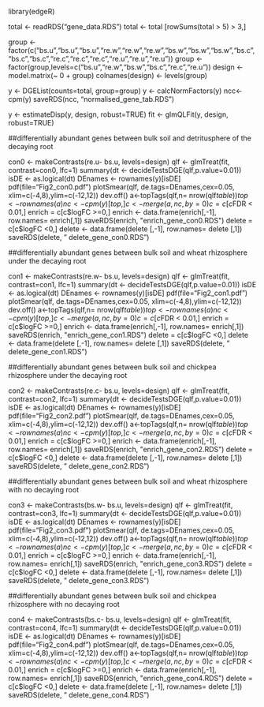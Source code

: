 library(edgeR)

total <- readRDS("gene_data.RDS")
total <- total [rowSums(total > 5) > 3,]

group <- factor(c("bs.u","bs.u","bs.u","re.w","re.w","re.w","bs.w","bs.w","bs.w","bs.c","bs.c","bs.c","re.c","re.c","re.c","re.u","re.u","re.u"))
group <- factor(group,levels=c("bs.u","re.w","bs.w","bs.c","re.c","re.u"))
design <- model.matrix(~ 0 + group)
colnames(design) <- levels(group)

y <- DGEList(counts=total, group=group)
y <- calcNormFactors(y)
ncc<-cpm(y)
saveRDS(ncc, "normalised_gene_tab.RDS")

y <- estimateDisp(y, design, robust=TRUE)
fit <- glmQLFit(y, design, robust=TRUE)

##differentially abundant genes between bulk soil and detritusphere of the decaying root

con0 <- makeContrasts(re.u- bs.u, levels=design)
qlf <- glmTreat(fit, contrast=con0, lfc=1)
summary(dt <- decideTestsDGE(qlf,p.value=0.01))
isDE <- as.logical(dt)
DEnames <- rownames(y)[isDE]
pdf(file="Fig2_con0.pdf")
plotSmear(qlf, de.tags=DEnames,cex=0.05, xlim=c(-4,8),ylim=c(-12,12))
dev.off()
a<-topTags(qlf,n= nrow(qlf$table))
top <- rownames(a)
nc<-cpm(y)[top,]
c<-merge(a,nc,by=0)
c = c[c$FDR < 0.01,]
enrich = c[c$logFC >=0,]
enrich <- data.frame(enrich[,-1], row.names= enrich[,1])
saveRDS(enrich, "enrich_gene_con0.RDS")
delete = c[c$logFC <0,]
delete <- data.frame(delete [,-1], row.names= delete [,1])
saveRDS(delete, " delete_gene_con0.RDS")

##differentially abundant genes between bulk soil and wheat rhizosphere under the decaying root

con1 <- makeContrasts(re.w- bs.u, levels=design)
qlf <- glmTreat(fit, contrast=con1, lfc=1)
summary(dt <- decideTestsDGE(qlf,p.value=0.01))
isDE <- as.logical(dt)
DEnames <- rownames(y)[isDE]
pdf(file="Fig2_con1.pdf")
plotSmear(qlf, de.tags=DEnames,cex=0.05, xlim=c(-4,8),ylim=c(-12,12))
dev.off()
a<-topTags(qlf,n= nrow(qlf$table))
top <- rownames(a)
nc<-cpm(y)[top,]
c<-merge(a,nc,by=0)
c = c[c$FDR < 0.01,]
enrich = c[c$logFC >=0,]
enrich <- data.frame(enrich[,-1], row.names= enrich[,1])
saveRDS(enrich, "enrich_gene_con1.RDS")
delete = c[c$logFC <0,]
delete <- data.frame(delete [,-1], row.names= delete [,1])
saveRDS(delete, " delete_gene_con1.RDS")

##differentially abundant genes between bulk soil and chickpea rhizosphere under the decaying root

con2 <- makeContrasts(re.c- bs.u, levels=design)
qlf <- glmTreat(fit, contrast=con2, lfc=1)
summary(dt <- decideTestsDGE(qlf,p.value=0.01))
isDE <- as.logical(dt)
DEnames <- rownames(y)[isDE]
pdf(file="Fig2_con2.pdf")
plotSmear(qlf, de.tags=DEnames,cex=0.05, xlim=c(-4,8),ylim=c(-12,12))
dev.off()
a<-topTags(qlf,n= nrow(qlf$table))
top <- rownames(a)
nc<-cpm(y)[top,]
c<-merge(a,nc,by=0)
c = c[c$FDR < 0.01,]
enrich = c[c$logFC >=0,]
enrich <- data.frame(enrich[,-1], row.names= enrich[,1])
saveRDS(enrich, "enrich_gene_con2.RDS")
delete = c[c$logFC <0,]
delete <- data.frame(delete [,-1], row.names= delete [,1])
saveRDS(delete, " delete_gene_con2.RDS")

##differentially abundant genes between bulk soil and wheat rhizosphere with no decaying root

con3 <- makeContrasts(bs.w- bs.u, levels=design)
qlf <- glmTreat(fit, contrast=con3, lfc=1)
summary(dt <- decideTestsDGE(qlf,p.value=0.01))
isDE <- as.logical(dt)
DEnames <- rownames(y)[isDE]
pdf(file="Fig2_con3.pdf")
plotSmear(qlf, de.tags=DEnames,cex=0.05, xlim=c(-4,8),ylim=c(-12,12))
dev.off()
a<-topTags(qlf,n= nrow(qlf$table))
top <- rownames(a)
nc<-cpm(y)[top,]
c<-merge(a,nc,by=0)
c = c[c$FDR < 0.01,]
enrich = c[c$logFC >=0,]
enrich <- data.frame(enrich[,-1], row.names= enrich[,1])
saveRDS(enrich, "enrich_gene_con3.RDS")
delete = c[c$logFC <0,]
delete <- data.frame(delete [,-1], row.names= delete [,1])
saveRDS(delete, " delete_gene_con3.RDS")

##differentially abundant genes between bulk soil and chickpea rhizosphere with no decaying root

con4 <- makeContrasts(bs.c- bs.u, levels=design)
qlf <- glmTreat(fit, contrast=con4, lfc=1)
summary(dt <- decideTestsDGE(qlf,p.value=0.01))
isDE <- as.logical(dt)
DEnames <- rownames(y)[isDE]
pdf(file="Fig2_con4.pdf")
plotSmear(qlf, de.tags=DEnames,cex=0.05, xlim=c(-4,8),ylim=c(-12,12))
dev.off()
a<-topTags(qlf,n= nrow(qlf$table))
top <- rownames(a)
nc<-cpm(y)[top,]
c<-merge(a,nc,by=0)
c = c[c$FDR < 0.01,]
enrich = c[c$logFC >=0,]
enrich <- data.frame(enrich[,-1], row.names= enrich[,1])
saveRDS(enrich, "enrich_gene_con4.RDS")
delete = c[c$logFC <0,]
delete <- data.frame(delete [,-1], row.names= delete [,1])
saveRDS(delete, " delete_gene_con4.RDS")



